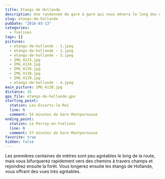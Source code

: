 ```yaml
---
title: Etangs de Hollande
description: Une randonnée de gare à gare qui vous mènera le long des étangs de Hollande.
slug: etangs-de-hollande
pubDate: "2016-03-13"
categories:
  - Yvelines
tags: []
pictures:
  - etangs-de-hollande - 1.jpeg
  - etangs-de-hollande - 2.jpeg
  - etangs-de-hollande - 3.jpeg
  - IMG_4133.jpg
  - IMG_4134.jpg
  - IMG_4136.jpg
  - IMG_4138.jpg
  - IMG_4139.jpg
  - etangs-de-hollande - 4.jpeg
main_picture: IMG_4138.jpg
distance: 15
gpx_file: etangs-de-hollande.gpx
starting_point:
  station: Les-Essarts-le-Roi
  line: N
  comment: 55 minutes de Gare Montparnasse
ending_point:
  station: Le Perray-en-Yvelines
  line: N
  comment: 57 minutes de Gare Montparnasse
favorite: true
hidden: false
---
```


Les premières centaines de mètres sont peu agréables le long de la
route, mais vous bifurquerez rapidement vers des chemins à travers champs et rejoindrez
ensuite la forêt. Vous longerez ensuite les étangs de Hollande, vous offrant des
vues très agréables.

